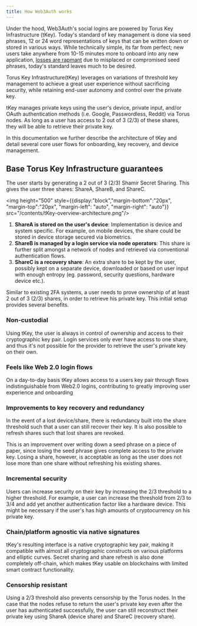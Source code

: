 ```yaml
---
title: How Web3Auth works
---
```


<link rel="stylesheet" href="https://cdn.jsdelivr.net/npm/katex@0.11.0/dist/katex.min.css" />

Under the hood, Web3Auth's social logins are powered by Torus Key Infrastructure (tKey). Today's standard of key management is done via seed phrases, 12 or 24 word representations of keys that can be written down or stored in various ways. While technically simple, its far from perfect; new users take anywhere from 10-15 minutes more to onboard into any new application, [losses are rapmant](https://finance.yahoo.com/news/4-2-billion-lost-bitcoin-154948781.html#:~:text=Approximately%2020%25%20of%20all%20Bitcoins,billion%2C%20a%20new%20study%20says.) due to misplaced or compromised seed phrases, today's standard leaves much to be desired.

Torus Key Infrastructure(tKey) leverages on variations of threshold key management to achieve a great user experience without sacrificing security, while retaining end-user autonomy and control over the private key.

tKey manages private keys using the user's device, private input, and/or OAuth authentication methods (i.e. Google, Passwordless, Reddit) via Torus nodes. As long as a user has access to 2 out of 3 (2/3) of these shares, they will be able to retrieve their private key.

In this documentation we further describe the architecture of tKey and detail several core user flows for onboarding, key recovery, and device management.

## Base Torus Key Infrastructure guarantees

The user starts by generating a 2 out of 3 (2/3) Shamir Secret Sharing. This gives the user three shares: ShareA, ShareB, and ShareC.

<img  height="500" style={{display:"block","margin-bottom":"20px", "margin-top":"20px", "margin-left": "auto", "margin-right": "auto"}} src="/contents/tKey-overview-architecture.png"/>

1. **ShareA is stored on the user's device**: Implementation is device and system specific. For example, on mobile devices, the share could be stored in device storage secured via biometrics.
2. **ShareB is managed by a login service via node operators**: This share is further split amongst a network of nodes and retrieved via conventional authentication flows.
3. **ShareC is a recovery share**: An extra share to be kept by the user, possibly kept on a separate device, downloaded or based on user input with enough entropy (eg. password, security questions, hardware device etc.).

Similar to existing 2FA systems, a user needs to prove ownership of at least 2 out of 3 (2/3) shares, in order to retrieve his private key. This initial setup provides several benefits.

### Non-custodial

Using tKey, the user is always in control of ownership and access to their cryptographic key pair. Login services only ever have access to one share, and thus it's not possible for the provider to retrieve the user's private key on their own.

### Feels like Web 2.0 login flows

On a day-to-day basis tKey allows access to a users key pair through flows indistinguishable from Web2.0 logins, contributing to greatly improving user experience and onboarding

### Improvements to key recovery and redundancy

In the event of a lost device/share, there is redundancy built into the share threshold such that a user can still recover their key. It is also possible to refresh shares such that lost shares are revoked.

This is an improvement over writing down a seed phrase on a piece of paper, since losing the seed phrase gives complete access to the private key. Losing a share, however, is acceptable as long as the user does not lose more than one share without refreshing his existing shares.

### Incremental security

Users can increase security on their key by increasing the 2/3 threshold to a higher threshold. For example, a user can increase the threshold from 2/3 to 3/4 and add yet another authentication factor like a hardware device. This might be necessary if the user's has high amounts of cryptocurrency on his private key.


### Chain/platform agnostic via native signatures

tKey's resulting interface is a native cryptographic key pair, making it compatible with almost all cryptographic constructs on various platforms and elliptic curves. Secret sharing and share refresh is also done completely off-chain, which makes tKey usable on blockchains with limited smart contract functionality.

### Censorship resistant

Using a 2/3 threshold also prevents censorship by the Torus nodes. In the case that the nodes refuse to return the user's private key even after the user has authenticated successfully, the user can still reconstruct their private key using ShareA (device share) and ShareC (recovery share).
